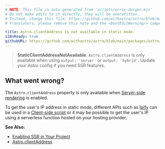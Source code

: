 ```yaml
---
# NOTE: This file is auto-generated from 'scripts/error-docgen.mjs'
# Do not make edits to it directly, they will be overwritten.
# Instead, change this file: https://github.com/withastro/astro/blob/main/packages/astro/src/core/errors/errors-data.ts
# Translators, please remove this note and the <DontEditWarning/> component.

title: Astro.clientAddress is not available in static mode.
i18nReady: true
githubURL: https://github.com/withastro/astro/blob/main/packages/astro/src/core/errors/errors-data.ts
---
```


<DontEditWarning />


> **StaticClientAddressNotAvailable**: `Astro.clientAddress` is only available when using `output: 'server'` or `output: 'hybrid'`. Update your Astro config if you need SSR features.

## What went wrong?
The `Astro.clientAddress` property is only available when [Server-side rendering](/en/guides/server-side-rendering/) is enabled.

To get the user's IP address in static mode, different APIs such as [Ipify](https://www.ipify.org/) can be used in a [Client-side script](/en/guides/client-side-scripts/) or it may be possible to get the user's IP using a serverless function hosted on your hosting provider.

**See Also:**
-  [Enabling SSR in Your Project](/en/guides/server-side-rendering/#enabling-ssr-in-your-project)
-  [Astro.clientAddress](/en/reference/api-reference/#astroclientaddress)
